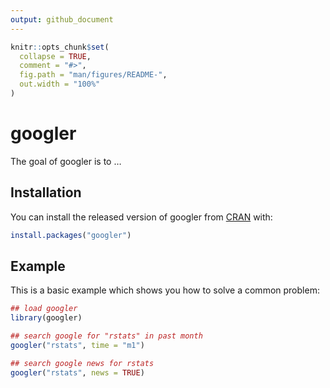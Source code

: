 ```yaml
---
output: github_document
---
```


<!-- README.md is generated from README.Rmd. Please edit that file -->

```r
knitr::opts_chunk$set(
  collapse = TRUE,
  comment = "#>",
  fig.path = "man/figures/README-",
  out.width = "100%"
)
```

# googler

<!-- badges: start -->
<!-- badges: end -->

The goal of googler is to ...

## Installation

You can install the released version of googler from [CRAN](https://CRAN.R-project.org) with:

``` r
install.packages("googler")
```

## Example

This is a basic example which shows you how to solve a common problem:

```r
## load googler
library(googler)

## search google for "rstats" in past month
googler("rstats", time = "m1")

## search google news for rstats
googler("rstats", news = TRUE)
```

